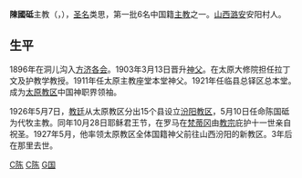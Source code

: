{{Infobox Christian leader
|type = Bishop
| honorific-prefix = 主教
|name = 陳國砥<br />Bishop Aloysius Chen Guodi
|title = 前[[天主教汾陽教區|天主教汾陽宗座代牧區]]代牧主教
|image         =
|image_size    =
|birth_date={{Birth date|1875|11|7}}
|birth_place={{QING}}[[山西省|山西省]][[潞安|潞安]]
|death_date= 1930年3月9日
|death_place={{ROC}}[[山西省|山西省]][[汾陽縣|汾陽縣]]
|education=
|occupation = [[天主教|天主教]][[主教|主教]]
| ordination = 1903年3月13日
| consecration = 1926年10月28日
| consecrated_by = [[教宗|教宗]][[庇護十一世|庇護十一世]]
| previous_post = [[天主教汾陽教區|天主教汾陽宗座代牧區]]代牧主教
}}

'''陳國砥'''主教（{{lang-en|Bishop '''Aloysius Chen Guodi'''}}，{{bd|1875年|11月7日|1930年|3月9日|catIdx=Chen,陈}}），[[圣名|圣名]]类思，第一批6名中国籍[[主教|主教]]之一。[[山西|山西]][[潞安|潞安]]安阳村人。

== 生平 ==

1896年在洞儿沟入[[方济各会|方济各会]]。1903年3月13日晋升[[神父|神父]]。在太原大修院担任拉丁文及护教学教授。1911年任太原主教座堂本堂神父。1921年任临县总铎区总本堂。成为[[太原教区|太原教区]]中国神职界领袖。

1926年5月7日，[[教廷|教廷]]从太原教区分出15个县设立[[汾阳教区|汾阳教区]]，5月10日任命陈国砥为代牧主教。同年10月28日耶稣君王节，在罗马在[[梵蒂冈|梵蒂冈]]由[[教宗|教宗]]庇护十一世亲自祝圣。1927年5月，他率领太原教区全体国籍神父前往山西汾阳的新教区。3年后在那里去世。 

[[Category:长治人|C陈]]  
[[Category:中華民國大陸時期天主教主教|C陈]]
[[Category:陈姓|G国]]